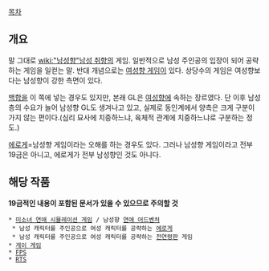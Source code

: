 [[목차]]

== 개요 ==
말 그대로 [[wiki:"남성향"남성 취향]]의 게임. 일반적으로 남성 주인공의 입장이 되어 공략하는 게임을 일컫는 말. 반대 개념으로는 [[여성향 게임]]이 있다. 상당수의 게임은 여성향보다는 남성향이 강한 측면이 있다.

[[백합]]을 이 쪽에 넣는 경우도 있지만, 본래 GL은 [[여성향]]에 속하는 장르였다. 단 이후 남성층의 수요가 늘어 남성향 GL도 생겨나고 있고, 실제로 동인계에서 양측은 크게 구분이 가지 않는 편이다.(심리 묘사에 치중하느냐, 육체적 관계에 치중하느냐로 구분하는 정도.)

[[에로게]]=남성향 게임이라는 오해를 하는 경우도 있다. 그러나 남성향 게임이라고 전부 19금은 아니고, 에로게가 전부 남성향인 것도 아니다.

== 해당 작품 ==
'''19금적인 내용이 포함된 문서가 있을 수 있으므로 주의할 것'''
 * [[미소녀 연애 시뮬레이션 게임]] / 남성향 [[연애 어드벤처]]
  * 남성 캐릭터를 주인공으로 여성 캐릭터를 공략하는 [[에로게]]
  * 남성 캐릭터를 주인공으로 여성 캐릭터를 공략하는 [[전연령판]] 게임
 * [[게이 게임]]
 * [[FPS]]
 * [[RTS]]
